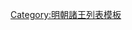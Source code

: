 {{ming|title=明朝遂平國諸王|ed=遂平國|head=[[宣德]]二年（[[1427年]]）封<ref name="a"/>。|
{{ming/title}}
{{ming/list|遂平悼恭王|[[朱有熲]]|朱橚、庶十子|[[1427年]]—[[1438年]]|宣德二年封。[[正统 (年号)|正統]]三年薨<ref name="a">《[[明實錄]]》</ref>。}}
{{ming/list|遂平榮靖王|[[朱子墌]]|朱有熲、庶一子|[[1439年]]—[[1468年]]|正統四年襲封。[[成化]]四年薨。}}
{{ming/list|遂平恭安王|[[朱同鐎]]|朱子墌、嫡一子|[[1471年]]—[[1488年]]|成化七年襲封。[[弘治]]元年薨。}}
{{ming/list|遂平康穆王|[[朱安洛]]|朱同鐎、庶一子|[[1491年]]—[[1545年]]|弘治四年以[[鎮國將軍]]襲封。[[嘉靖]]二十四年薨。}}
{{ming/list|遂平端靖王|[[朱睦檗]]|朱安洛、庶一子|追封|初封鎮國將軍。嘉靖十二年卒。以子[[遂平安僖王|朱勤]][[File:火麗缺字.svg|14px]]襲封。追封王，諡端靖。}}
{{ming/list|遂平安僖王|[[朱勤𬋞|朱勤{{僻字|𬋞|左“火”右“-{麗}-”}}]]|朱睦檗、庶一子|[[1548年]]—[[1587年]]|嘉靖二十七年襲封。[[萬曆]]十五年薨。}}
{{ming/list|遂平惠懿王|[[朱朝墦]]|朱勤{{僻字|𬋞|左“火”右“-{麗}-”}}、庶一子|追封|嘉靖三十一年封鎮國將軍。三十六年卒。以孫[[遂平溫裕王|朱肅𣹲]]襲封。追封王，諡惠懿。}}
{{ming/list|遂平懷恪王|[[朱在鉃]]|朱朝墦、庶一子|追封|[[隆庆 (明朝)|隆慶]]元年封[[长孙 (封号)|長孫]]。萬曆十八年卒。以子朱肅𣹲襲封。追封王，諡懷恪。}}
{{ming/list|遂平溫裕王|[[朱肅𣹲]]|朱在鉃、庶一子|[[1594年]]—[[1621年]]前|萬曆二十二年襲封，薨。}}
{{ming/list|遂平王|[[朱恭權]]|朱肅𣹲、嫡一子|[[1621年]]—？年|萬曆三十七年封[[长子 (封号)|長子]]。[[天启 (明朝)|天啟]]元年襲封。}}
{{ming/list|遂平王|[[朱紹焜]]|朱恭權、子|？年—[[1647年]]|不知何年襲封。[[永曆 (南明)|永曆]]元年正月薨。}}
{{ming/note|參考文獻}}
{{ming/note|ref}}
}}<noinclude>
[[Category:明朝諸王列表模板]]
</noinclude>